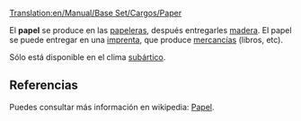 [[Translation:en/Manual/Base Set/Cargos/Paper]]

{{es/Carga| carga  = Papel
| imagen = Paper.png
| producida =[[es/Manual/Base Set/Industries/Papelera|Papelera]]
| aceptada  =[[es/Manual/Base Set/Industries/Imprenta|Imprenta]]
}}
El '''papel''' se produce en las [[es/Manual/Base Set/Industries/Papelera|papeleras]], después entregarles [[es/Manual/Base Set/Cargos/Madera|madera]]. El papel se puede entregar en una [[es/Manual/Base Set/Industries/Imprenta|imprenta]], que produce [[es/Manual/Base Set/Cargos/Mercancías|mercancías]] (libros, etc).

Sólo está disponible en el clima [[es/Manual/Clima|subártico]].


==Referencias==
Puedes consultar más información en wikipedia: [https://www.wikipedia.org/wiki/es:papel Papel].